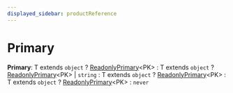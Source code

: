 ```yaml
---
displayed_sidebar: productReference
---
```



# Primary

 **Primary**: T extends `object` ? [ReadonlyPrimary](product.ReadonlyPrimary.mdx)&#60;PK&#62; : T extends `object` ? [ReadonlyPrimary](product.ReadonlyPrimary.mdx)&#60;PK&#62; \| `string` : T extends `object` ? [ReadonlyPrimary](product.ReadonlyPrimary.mdx)&#60;PK&#62; : T extends `object` ? [ReadonlyPrimary](product.ReadonlyPrimary.mdx)&#60;PK&#62; : `never`
